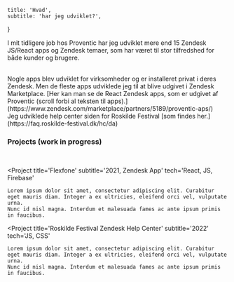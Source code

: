     title: 'Hvad',
    subtitle: 'har jeg udviklet?',
}

I mit tidligere job hos Proventic har jeg udviklet mere end 15 Zendesk JS/React apps og Zendesk temaer,
som har været til stor tilfredshed for både kunder og brugere.

<br />
Nogle apps blev udviklet for virksomheder og er installeret privat i deres Zendesk.
Men de fleste apps udviklede jeg til at blive udgivet i Zendesk Marketplace.
[Her kan man se de React Zendesk apps, som er udgivet af Proventic
(scroll forbi al teksten til apps).](https://www.zendesk.com/marketplace/partners/5189/proventic-aps/)

<br />
Jeg udviklede help center siden for Roskilde Festival [som findes her.](https://faq.roskilde-festival.dk/hc/da)

<br />

### Projects (work in progress)
<br />

<Project
    title='Flexfone'
    subtitle='2021, Zendesk App'
    tech='React, JS, Firebase'
>
    Lorem ipsum dolor sit amet, consectetur adipiscing elit. Curabitur eget mauris diam. Integer a ex ultricies, eleifend orci vel, vulputate urna.
    Nunc id nisl magna. Interdum et malesuada fames ac ante ipsum primis in faucibus.
</Project>

<Project
    title='Roskilde Festival Zendesk Help Center'
    subtitle='2022'
    tech='JS, CSS'
>
    Lorem ipsum dolor sit amet, consectetur adipiscing elit. Curabitur eget mauris diam. Integer a ex ultricies, eleifend orci vel, vulputate urna.
    Nunc id nisl magna. Interdum et malesuada fames ac ante ipsum primis in faucibus.
</Project>
